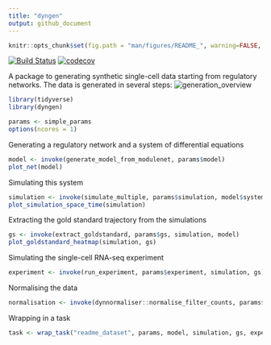 ```yaml
---
title: "dyngen"
output: github_document
---
```


```r
knitr::opts_chunk$set(fig.path = "man/figures/README_", warning=FALSE, message=FALSE, error=FALSE, echo = TRUE)
```

[![Build Status](https://travis-ci.org/dynverse/dyngen.svg)](https://travis-ci.org/dynverse/dyngen) [![codecov](https://codecov.io/gh/dynverse/dyngen/branch/master/graph/badge.svg)](https://codecov.io/gh/dynverse/dyngen)

A package to generating synthetic single-cell data starting from regulatory networks. The data is generated in several steps:
![generation_overview](man/figures/README_generation_overview_v1.svg)

```r
library(tidyverse)
library(dyngen)

params <- simple_params
options(ncores = 1)
```

Generating a regulatory network and a system of differential equations
```r
model <- invoke(generate_model_from_modulenet, params$model)
plot_net(model)
```

Simulating this system 
```r
simulation <- invoke(simulate_multiple, params$simulation, model$system)
plot_simulation_space_time(simulation)
```

Extracting the gold standard trajectory from the simulations
```r
gs <- invoke(extract_goldstandard, params$gs, simulation, model)
plot_goldstandard_heatmap(simulation, gs)
```

Simulating the single-cell RNA-seq experiment
```r
experiment <- invoke(run_experiment, params$experiment, simulation, gs)
```

Normalising the data
```r
normalisation <- invoke(dynnormaliser::normalise_filter_counts, params$normalisation, experiment$counts)
```

Wrapping in a task
```r
task <- wrap_task("readme_dataset", params, model, simulation, gs, experiment, normalisation)
```